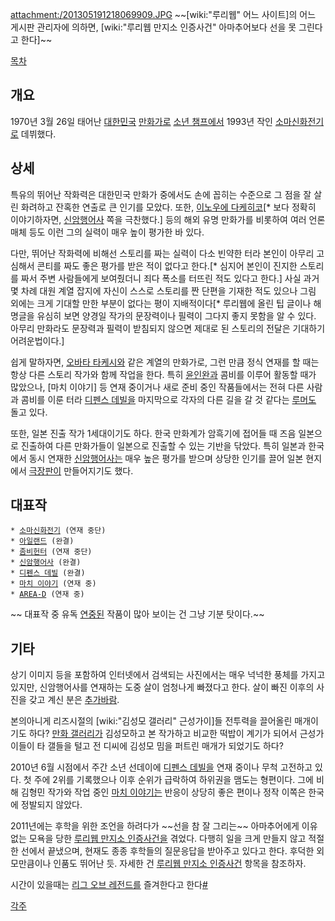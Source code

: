 attachment:/201305191218069909.JPG
~~[wiki:"루리웹" 어느 사이트]의 어느 게시판 관리자에 의하면, [wiki:"루리웹 만지소 인증사건" 아마추어보다 선을 못 그린다고 한다]~~

[[목차]]

== 개요 ==
1970년 3월 26일 태어난 [[대한민국]] [[만화가]]로 [[소년 챔프]]에서 1993년 작인 [[소마신화전기]]로 데뷔했다.

== 상세 ==
특유의 뛰어난 작화력은 대한민국 만화가 중에서도 손에 꼽히는 수준으로 그 점을 잘 살린 화려하고 잔혹한 연출로 큰 인기를 모았다. 또한, [[이노우에 다케히코]][* 보다 정확히 이야기하자면, [[신암행어사]] 쪽을 극찬했다.] 등의 해외 유명 만화가를 비롯하여 여러 언론 매체 등도 이런 그의 실력이 매우 높이 평가한 바 있다.

다만, 뛰어난 작화력에 비해선 스토리를 짜는 실력이 다소 빈약한 터라 본인이 아무리 고심해서 콘티를 짜도 좋은 평가를 받은 적이 없다고 한다.[* 심지어 본인이 진지한 스토리를 짜서 주변 사람들에게 보여줬더니 죄다 폭소를 터뜨린 적도 있다고 한다.] 사실 과거 몇 차례 대원 계열 잡지에 자신이 스스로 스토리를 짠 단편을 기재한 적도 있으나 그림 외에는 크게 기대할 만한 부분이 없다는 평이 지배적이다[* 루리웹에 올린 팁 글이나 해명글을 유심히 보면 양경일 작가의 문장력이나 필력이 그다지 좋지 못함을 알 수 있다. 아무리 만화라도 문장력과 필력이 받침되지 않으면 제대로 된 스토리의 전달은 기대하기 어려운법이다.] 

쉽게 말하자면, [[오바타 타케시]]와 같은 계열의 만화가로, 그런 만큼 정식 연재를 할 때는 항상 다른 스토리 작가와 함께 작업을 한다. 특히 [[윤인완]]과 콤비를 이루어 활동할 때가 많았으나, [마치 이야기] 등 연재 중이거나 새로 준비 중인 작품들에서는 전혀 다른 사람과 콤비를 이룬 터라 [[디펜스 데빌]]을 마지막으로 각자의 다른 길을 갈 것 같다는 [[루머]]도 돌고 있다.

또한, 일본 진출 작가 1세대이기도 하다. 한국 만화계가 암흑기에 접어들 때 즈음 일본으로 진출하여 다른 만화가들이 일본으로 진출할 수 있는 기반을 닦았다. 특히 일본과 한국에서 동시 연재한 [[신암행어사]]는 매우 높은 평가를 받으며 상당한 인기를 끌어 일본 현지에서 [[극장판]]이 만들어지기도 했다.

== 대표작 ==
 * [[소마신화전기]] (연재 중단)
 * [[아일랜드]] (완결)
 * [[좀비헌터]] (연재 중단)
 * [[신암행어사]] (완결)
 * [[디펜스 데빌]] (완결)
 * [[마치 이야기]] (연재 중)
 * [[AREA-D]] (연재 중)

~~ 대표작 중 유독 [[연중]]된 작품이 많아 보이는 건 그냥 기분 탓이다.~~
== 기타 ==
상기 이미지 등을 포함하여 인터넷에서 검색되는 사진에서는 매우 넉넉한 풍체를 가지고 있지만, 신암행어사를 연재하는 도중 살이 엄청나게 빠졌다고 한다. 살이 빠진 이후의 사진을 갖고 계신 분은 [[추가바람]].

본의아니게 리즈시절의 [wiki:"김성모 갤러리" 근성가이]들 전투력을 끌어올린 매개이기도 하다? [[만화 갤러리]]가 김성모하고 본 작가하고 비교한 떡밥이 계기가 되어서 근성가이들이 타 갤들을 털고 전 디씨에 김성모 밈을 퍼트린 매개가 되었기도 하다?

2010년 6월 시점에서 주간 소년 선데이에 [[디펜스 데빌]]을 연재 중이나 무척 고전하고 있다. 첫 주에 2위를 기록했으나 이후 순위가 급락하여 하위권을 맴도는 형편이다. 그에 비해 김형민 작가와 작업 중인 [[마치 이야기]]는 반응이 상당히 좋은 편이나 정작 이쪽은 한국에 정발되지 않았다.

2011년에는 후학을 위한 조언을 하려다가 ~~선을 참 잘 그리는~~ 아마추어에게 이유 없는 모욕을 당한 [[루리웹 만지소 인증사건]]을 겪었다. 다행히 일을 크게 만들지 않고 적절한 선에서 끝냈으며, 현재도 종종 후학들의 질문응답을 받아주고 있다고 한다. 후덕한 외모만큼이나 인품도 뛰어난 듯. 자세한 건 [[루리웹 만지소 인증사건]] 항목을 참조하자.

시간이 있을때는 [[리그 오브 레전드]]를 즐겨한다고 한다[http://bbs2.ruliweb.daum.net/gaia/do/ruliweb/family/216/read?articleId=13969131&objCate1=&bbsId=G005&searchKey=daumname&itemGroupId=&itemId=63&sortKey=depth&searchValue=캐니&platformId=&pageIndex=1 #]

[[각주]]
